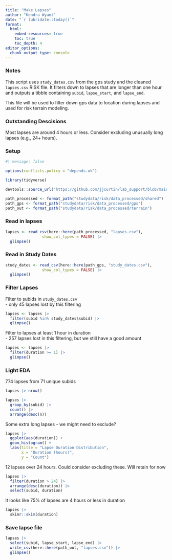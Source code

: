```yaml
---
title: "Make Lapses" 
author: "Kendra Wyant"
date: "`r lubridate::today()`"
format: 
  html: 
    embed-resources: true
    toc: true 
    toc_depth: 4
editor_options: 
  chunk_output_type: console
---   
```


### Notes

This script uses `study_dates.csv` from the gps study and the cleaned `lapses.csv` RISK file. It filters down to lapses that are longer than one hour and outputs a tibble containing `subid`, `lapse_start`, and `lapse_end`.    

This file will be used to filter down gps data to location during lapses and used for risk terrain modeling. 

### Outstanding Descisions

Most lapses are around 4 hours or less. Consider excluding unusually long lapses (e.g., 24+ hours).


### Setup

```r
#| message: false

options(conflicts.policy = "depends.ok")

library(tidyverse)

devtools::source_url("https://github.com/jjcurtin/lab_support/blob/main/format_path.R?raw=true")

path_processed <- format_path("studydata/risk/data_processed/shared")
path_gps <- format_path("studydata/risk/data_processed/gps")
path_out <- format_path("studydata/risk/data_processed/terrain")

```


### Read in lapses

```r
lapses <- read_csv(here::here(path_processed, "lapses.csv"),
                show_col_types = FALSE) |> 
  glimpse()
```

### Read in Study Dates

```r
study_dates <- read_csv(here::here(path_gps, "study_dates.csv"),
                show_col_types = FALSE) |> 
  glimpse()
```

### Filter Lapses

Filter to subids in `study_dates.csv`    
- only 45 lapses lost by this filtering
```r
lapses <- lapses |> 
  filter(subid %in% study_dates$subid) |> 
  glimpse()
```

Filter to lapses at least 1 hour in duration  
- 257 lapses lost in this filtering, but we still have a good amount
```r
lapses <- lapses |> 
  filter(duration >= 1) |> 
  glimpse()
```


### Light EDA

774 lapses from 71 unique subids
```r
lapses |> nrow()

lapses |> 
  group_by(subid) |> 
  count() |> 
  arrange(desc(n))
```

Some extra long lapses - we might need to exclude?
```r
lapses |> 
  ggplot(aes(duration)) +
  geom_histogram() +
  labs(title = "Lapse Duration Distribution",
       x = "Duration (hours)",
       y = "Count")
```

12 lapses over 24 hours. Could consider excluding these. Will retain for now
```r
lapses |> 
  filter(duration > 24) |> 
  arrange(desc(duration)) |> 
  select(subid, duration)
```

It looks like 75% of lapses are 4 hours or less in duration
```r
lapses |> 
  skimr::skim(duration)
```


### Save lapse file
```r
lapses |> 
  select(subid, lapse_start, lapse_end) |> 
  write_csv(here::here(path_out, "lapses.csv")) |> 
  glimpse()
```
